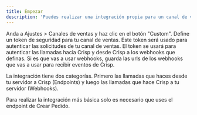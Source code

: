 ```yaml
---
title: Empezar
description: 'Puedes realizar una integración propia para un canal de ventas que no este soportado directamente por Crisp.'
---
```


<Steps>
  <Step title="Crear un nuevo canal de ventas Custom">
    Anda a Ajustes > Canales de ventas y haz clic en el botón "Custom".
  </Step>
  <Step title="Define un token de seguridad">
    Define un token de seguridad para tu canal de ventas. Este token será usado
    para autenticar las solicitudes de tu canal de ventas. El token se usará
    para autenticar las llamadas hacia Crisp y desde Crisp a los webhooks que
    definas.
  </Step>
  <Step title="Guarda las urls de los webhooks">
    Si es que vas a usar webhooks, guarda las urls de los webhooks que vas a
    usar para recibir eventos de Crisp.
  </Step>
</Steps>

La integración tiene dos categorías. Primero las llamadas que haces desde tu servidor a Crisp (Endpoints) y luego las llamadas que hace Crisp a tu servidor (Webhooks).

Para realizar la integración más básica solo es necesario que uses el endpoint de Crear Pedido.
